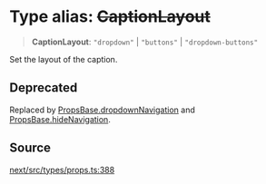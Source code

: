 # Type alias: ~~CaptionLayout~~

> **CaptionLayout**: `"dropdown"` \| `"buttons"` \| `"dropdown-buttons"`

Set the layout of the caption.

## Deprecated

Replaced by [PropsBase.dropdownNavigation](/api/next/interfaces/PropsBase.mdx) and
  [PropsBase.hideNavigation](/api/next/interfaces/PropsBase.mdx).

## Source

[next/src/types/props.ts:388](https://github.com/gpbl/react-day-picker/blob/86f49ff11/next/src/types/props.ts#L388)
